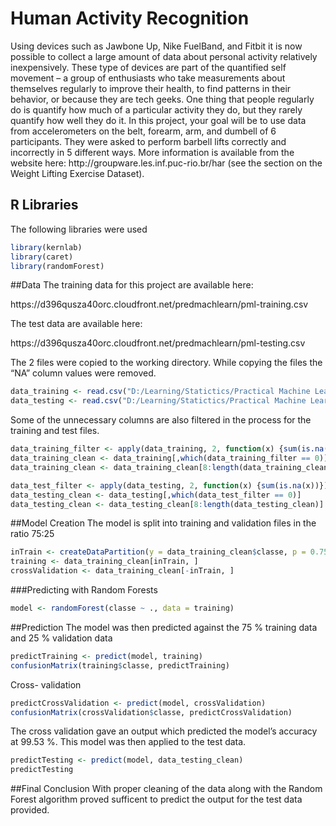 # Human Activity Recognition

Using devices such as Jawbone Up, Nike FuelBand, and Fitbit it is now possible to collect a large amount of data about personal activity relatively inexpensively. These type of devices are part of the quantified self movement – a group of enthusiasts who take measurements about themselves regularly to improve their health, to find patterns in their behavior, or because they are tech geeks. One thing that people regularly do is quantify how much of a particular activity they do, but they rarely quantify how well they do it. In this project, your goal will be to use data from accelerometers on the belt, forearm, arm, and dumbell of 6 participants. They were asked to perform barbell lifts correctly and incorrectly in 5 different ways. More information is available from the website here: http://groupware.les.inf.puc-rio.br/har (see the section on the Weight Lifting Exercise Dataset).

## R Libraries
The following libraries were used
```r
library(kernlab)
library(caret)
library(randomForest)
```

##Data 
The training data for this project are available here: 

https://d396qusza40orc.cloudfront.net/predmachlearn/pml-training.csv

The test data are available here: 

https://d396qusza40orc.cloudfront.net/predmachlearn/pml-testing.csv

The 2 files were copied to the working directory. While copying the files the "NA" column values were removed.
```r
data_training <- read.csv("D:/Learning/Statictics/Practical Machine Learning/Human Activity Recognition/input/pml-training.csv", na.strings= c("NA",""," "))
data_testing <- read.csv("D:/Learning/Statictics/Practical Machine Learning/Human Activity Recognition/input/pml-testing.csv", na.strings= c("NA",""," "))
```
Some of the unnecessary columns are also filtered in the process for the training and test files.
```r
data_training_filter <- apply(data_training, 2, function(x) {sum(is.na(x))})
data_training_clean <- data_training[,which(data_training_filter == 0)]
data_training_clean <- data_training_clean[8:length(data_training_clean)]

data_test_filter <- apply(data_testing, 2, function(x) {sum(is.na(x))})
data_testing_clean <- data_testing[,which(data_test_filter == 0)]
data_testing_clean <- data_testing_clean[8:length(data_testing_clean)]
```
##Model Creation
The model is split into training and validation files in the ratio 75:25
```r
inTrain <- createDataPartition(y = data_training_clean$classe, p = 0.75, list = FALSE)
training <- data_training_clean[inTrain, ]
crossValidation <- data_training_clean[-inTrain, ]
```
###Predicting with Random Forests
```r
model <- randomForest(classe ~ ., data = training)
```
##Prediction
The model was then predicted against the 75 % training data and 25 % validation data 
```r
predictTraining <- predict(model, training)
confusionMatrix(training$classe, predictTraining)
```
Cross- validation
```r
predictCrossValidation <- predict(model, crossValidation)
confusionMatrix(crossValidation$classe, predictCrossValidation)
```
The cross validation gave an output which predicted the model's accuracy at 99.53 %. This model was then applied to the test data.
```r
predictTesting <- predict(model, data_testing_clean)
predictTesting
```
##Final Conclusion
With proper cleaning of the data along with the Random Forest algorithm proved sufficent to predict the output for the test data provided.
